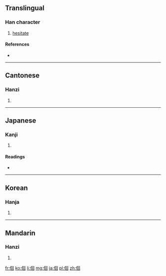 ==Translingual==

===Han character===
{{Han char|rn=9|rad=人|as=06|sn=8|four=2620<sub>0</sub>|canj=人田口 (OWR)|ids=⿰[[亻]][[回]]}}

# [[hesitate]]

====References====
* {{Han ref|kx=0100.060|dkj=00545|dj=0212.020|hdz=10148.060|uh=4F6A|ud=20330|bh=CBBF|bd=52159}}

----

==Cantonese==

===Hanzi===
{{yue-hanzi|jyut=|y=wui4}}

# {{defn|lang=yue|sort=人06}}

----

==Japanese==

===Kanji===
{{ja-kanji|grade=|rs=人06}}

# {{defn|lang=ja|sort=人06}}

====Readings====
* {{ja-readings|on=[[くわい]] (kuwai), [[え]] (e)|kun=[[さまよう]] (samayou), [[くらいこよ]] (kuraikoyo)}}

----

==Korean==

===Hanja===
{{ko-hanja|hangeul=회|rv=hoe|mr=hoe}}

# {{defn|lang=ko|sort=人06}}

----

==Mandarin==

===Hanzi===
{{cmn-hanzi|pin=[[huái]] ([[huai2]])|wg=huai<sup>2</sup>}}

# {{defn|lang=cmn|sort=人06}}

[[fr:佪]]
[[ko:佪]]
[[li:佪]]
[[mg:佪]]
[[ja:佪]]
[[pl:佪]]
[[zh:佪]]